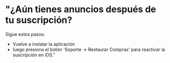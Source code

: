 # "¿Aún tienes anuncios después de tu suscripción?
Sigue estos pasos:
* Vuelve a instalar la aplicación
* luego presiona el botón 'Soporte -> Restaurar Compras' para reactivar la suscripción en iOS."
